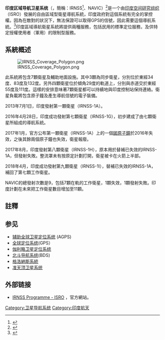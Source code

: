 {{多個問題|
{{expand|time=2016-09-16T12:16:30+00:00}}
{{update|time=2016-09-16T12:16:30+00:00}}
{{refimprove|time=2016-04-28T07:51:50+00:00}}
}}
{{noteTA
|G1=長度單位
}}
{{Infobox
|name   = 印度區域導航衛星系統(IRNSS) 
|above  = 印度區域導航衛星系統(IRNSS) 
|image = 
|caption= IRNSS涵蓋範圍
|label3= 系統
|data3=[[卫星导航系统|卫星导航系统]]
|label4  = 使用國
|data4= {{IND}}
|label5  = 定位準確度
|data5   = 少於20公尺（印度洋範圍）<br> 少於10公尺（印度本土）
|label6  = 涵蓋範圍
|data6  = 距印度本土{{convert|1500|-|2000|km}}範圍
|label7= 預計營運時間
|data7=2012年－2013年
|label8=預估成本
|data8= 2.9億美元
}}{{Geodesy}}

'''印度区域导航卫星系统'''（{{lang-en|Indian Regional Navigation Satellite System}}，簡稱：IRNSS<ref>{{cite web| url=https://www.isro.gov.in/| title=IRNSS Programme - ISRO| access-date=2022-04-15| archive-date=2019-10-02| archive-url=https://web.archive.org/web/20191002232539/https://www.isro.gov.in/}}</ref>、NAVIC）<ref>{{cite web | url=http://www.thestatesman.com/mobi/news/latest-headlines/irnss-1g-exemplifies-make-in-india--says-pm/139068.html | title=IRNSS-1G exemplifies 'Make in India', says PM | work=[[The_Statesman_(India)|The Statesman]] | date=28 April 2016 | access-date=28 April 2016 | archive-url=https://web.archive.org/web/20160923005239/http://www.thestatesman.com/mobi/news/latest-headlines/irnss-1g-exemplifies-make-in-india--says-pm/139068.html | archive-date=2016-09-23 | dead-url=yes }}</ref>是一个由[[印度空间研究组织|印度空间研究组织]]（ISRO）發展的自由區域型衛星導航系統，印度政府對這個系統有完全的掌控權。因為在敵對的狀況下，無法保證可以取得GPS的信號，因此需要這個導航系統。<ref>{{cite web|url=https://timesofindia.indiatimes.com/india/satellites-are-in-the-sky-but-long-way-to-go-before-average-indians-get-desi-gps/articleshow/64506628.cms|title=Satellites are in the sky, but long way to go before average Indians get Desi GPS|access-date=2021-02-26|archive-date=2018-06-09|archive-url=https://web.archive.org/web/20180609001047/https://timesofindia.indiatimes.com/india/satellites-are-in-the-sky-but-long-way-to-go-before-average-indians-get-desi-gps/articleshow/64506628.cms|dead-url=no}}</ref>印度區域導航衛星系統將提供兩種服務，包括民用的標準定位服務，及供特定授權使用者（軍用）的限制型服務。

==系統概述==
[[File:IRNSS_Coverage_Polygon.png|thumb]]

此系統將包含7顆衛星及輔助地面設施。其中3顆為同步衛星，分別位於東經34度、83度及132度。另外四顆衛星位於傾角29度的軌道上，分別與赤道交於東經55度及111度。這樣的安排意味著7顆衛星都可以持續地與印度控制站保持連絡。衛星負載將包含原子鐘及產生導航信號的電子裝備。

2013年7月1日，印度發射第一顆衛星（IRNSS-1A）。

2016年4月28日，印度成功發射第七顆衛星（IRNSS-1G），初步建成了由七顆衛星所組成的導航系統。

2017年1月，官方公布第一顆衛星（IRNSS-1A）上的一個[[銣|銣]][[原子鐘|原子鐘]]於2016年失效，之後其餘兩個原子鐘也失效，衛星報廢。

2017年8月，印度發射第八顆衛星（IRNSS-1H），原本用於替補已失效的IRNSS-1A，但發射失敗。整流罩未有按原定計劃打開，衛星被卡在火箭上半部。

2018年4月，印度成功發射第九顆衛星（IRNSS-1I），替補已失效的IRNSS-1A，補回了第七顆工作衛星。

NAVIC的總發射次數是9，包括7顆在軌的工作衛星，1顆失效，1顆發射失敗。印度計劃在未來把工作衛星數目增加至11顆。

==註釋==
{{Reflist}}

==参见==
{{div col|2}}
*[[辅助全球卫星定位系统|辅助全球卫星定位系统]] (AGPS)
*[[全球定位系统|全球定位系统]](GPS）
*[[伽利略卫星定位系统|伽利略卫星定位系统]]
*[[北斗导航系统|北斗导航系统]](BDS)
*[[格洛納斯系統|格洛納斯系統]]
*[[准天顶卫星系统|准天顶卫星系统]]
{{div col end}}

==外部链接==
* {{en}} [http://www.isro.gov.in/irnss-programme IRNSS Programme - ISRO] {{Wayback|url=http://www.isro.gov.in/irnss-programme |date=20210124015416 }}，官方網站。

{{IRNSS satellites|state=collapsed}}
{{印度太空计划|state=collapsed}}
{{卫星导航系统|state=collapsed}}
{{模板:Time signal stations|state=collapsed}}

[[Category:卫星导航系统|Category:卫星导航系统]]
[[Category:印度航天|Category:印度航天]]